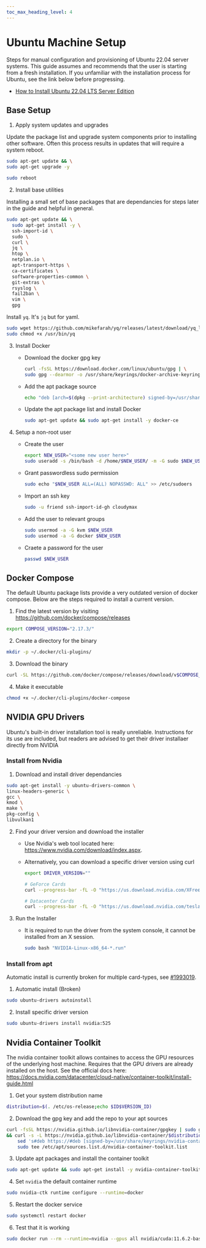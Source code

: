 ```yaml
---
toc_max_heading_level: 4
---
```


# Ubuntu Machine Setup

Steps for manual configuration and provisioning of Ubuntu 22.04 server systems. This guide assumes
and recommends that the user is starting from a fresh installation. If you unfamiliar with the
installation process for Ubuntu, see the link below before progressing.

- [How to Install Ubuntu 22.04 LTS Server Edition](https://ostechnix.com/install-ubuntu-server/)

## Base Setup

1. Apply system updates and upgrades

Update the package list and upgrade system components prior to installing other software. Often this
process results in updates that will require a system reboot.

```bash
sudo apt-get update && \
sudo apt-get upgrade -y

sudo reboot
```

2. Install base utilities

Installing a small set of base packages that are dependancies for steps later in the guide and
helpful in general.

```bash
sudo apt-get update && \
  sudo apt-get install -y \
  ssh-import-id \
  sudo \
  curl \
  jq \
  htop \
  netplan.io \
  apt-transport-https \
  ca-certificates \
  software-properties-common \
  git-extras \
  rsyslog \
  fail2ban \
  vim \
  gpg
```

Install `yq`. It's `jq` but for yaml.

```bash
sudo wget https://github.com/mikefarah/yq/releases/latest/download/yq_linux_amd64 -O /usr/bin/yq &&\
sudo chmod +x /usr/bin/yq
```

3. Install Docker

   - Download the docker gpg key

     ```bash
     curl -fsSL https://download.docker.com/linux/ubuntu/gpg | \
     sudo gpg --dearmor -o /usr/share/keyrings/docker-archive-keyring.gpg
     ```

   - Add the apt package source

     ```bash
     echo "deb [arch=$(dpkg --print-architecture) signed-by=/usr/share/keyrings/docker-archive-keyring.gpg] https://download.docker.com/linux/ubuntu $(lsb_release -cs) stable" | sudo tee /etc/apt/sources.list.d/docker.list > /dev/null
     ```

   - Update the apt package list and install Docker

     ```bash
     sudo apt-get update && sudo apt-get install -y docker-ce
     ```

4. Setup a non-root user

   - Create the user

     ```bash
     export NEW_USER="<some new user here>"
     sudo useradd -s /bin/bash -d /home/$NEW_USER/ -m -G sudo $NEW_USER
     ```

   - Grant passwordless sudo permission

     ```bash
     sudo echo "$NEW_USER ALL=(ALL) NOPASSWD: ALL" >> /etc/sudoers
     ```

   - Import an ssh key

     ```bash
     sudo -u friend ssh-import-id-gh cloudymax
     ```

   - Add the user to relevant groups

     ```bash
     sudo usermod -a -G kvm $NEW_USER
     sudo usermod -a -G docker $NEW_USER
     ```

   - Craete a password for the user

     ```bash
     passwd $NEW_USER
     ```

## Docker Compose

The default Ubuntu package lists provide a very outdated version of docker compose. Below are the
steps required to install a current version.

1. Find the latest version by visiting https://github.com/docker/compose/releases

```bash
export COMPOSE_VERSION="2.17.3/"
```

2. Create a directory for the binary

```bash
mkdir -p ~/.docker/cli-plugins/
```

3. Download the binary

```bash
curl -SL https://github.com/docker/compose/releases/download/v$COMPOSE_VERSION/docker-compose-linux-x86_64 -o ~/.docker/cli-plugins/docker-compose
```

4. Make it executable

```bash
chmod +x ~/.docker/cli-plugins/docker-compose
```

## NVIDIA GPU Drivers

Ubuntu's built-in driver installation tool is really unreliable. Instructions for its use are
included, but readers are advised to get their driver installaer directly from NVIDIA

### Install from Nvidia

1. Download and install driver dependancies

```bash
sudo apt-get install -y ubuntu-drivers-common \
linux-headers-generic \
gcc \
kmod \
make \
pkg-config \
libvulkan1
```

2. Find your driver version and download the installer

   - Use Nvidia's web tool located here: https://www.nvidia.com/download/index.aspx.

   - Alternatively, you can download a specific driver version using curl

     ```bash
     export DRIVER_VERSION=""

     # GeForce Cards
     curl --progress-bar -fL -O "https://us.download.nvidia.com/XFree86/Linux-x86_64/$DRIVER_VERSION/NVIDIA-Linux-x86_64-$DRIVER_VERSION.run"

     # Datacenter Cards
     curl --progress-bar -fL -O "https://us.download.nvidia.com/tesla/$DRIVER_VERSION/NVIDIA-Linux-x86_64-$DRIVER_VERSION.run"
     ```

3. Run the Installer

   - It is required to run the driver from the system console, it cannot be installed from an X
     session.

     ```bash
     sudo bash "NVIDIA-Linux-x86_64-*.run"
     ```

### Install from apt

Automatic install is currently broken for multiple card-types, see
[#1993019](https://bugs.launchpad.net/ubuntu/+source/ubuntu-drivers-common/+bug/1993019).

1. Automatic install (Broken)

```bash
sudo ubuntu-drivers autoinstall
```

2. Install specific driver version

```bash
sudo ubuntu-drivers install nvidia:525
```

## Nvidia Container Toolkit

The nvidia container toolkit allows containes to access the GPU resources of the underlying host
machine. Requires that the GPU drivers are already installed on the host. See the official docs
here: https://docs.nvidia.com/datacenter/cloud-native/container-toolkit/install-guide.html

1. Get your system distribution name

```bash
distribution=$(. /etc/os-release;echo $ID$VERSION_ID)
```

2. Download the gpg key and add the repo to your apt sources

```bash
curl -fsSL https://nvidia.github.io/libnvidia-container/gpgkey | sudo gpg --dearmor -o /usr/share/keyrings/nvidia-container-toolkit-keyring.gpg \
&& curl -s -L https://nvidia.github.io/libnvidia-container/$distribution/libnvidia-container.list | \
    sed 's#deb https://#deb [signed-by=/usr/share/keyrings/nvidia-container-toolkit-keyring.gpg] https://#g' | \
    sudo tee /etc/apt/sources.list.d/nvidia-container-toolkit.list
```

3. Update apt packages and install the container toolkit

```bash
sudo apt-get update && sudo apt-get install -y nvidia-container-toolkit
```

4. Set `nvidia` the default container runtime

```bash
sudo nvidia-ctk runtime configure --runtime=docker
```

5. Restart the docker service

```bash
sudo systemctl restart docker
```

6. Test that it is working

```bash
sudo docker run --rm --runtime=nvidia --gpus all nvidia/cuda:11.6.2-base-ubuntu20.04 nvidia-smi
```
